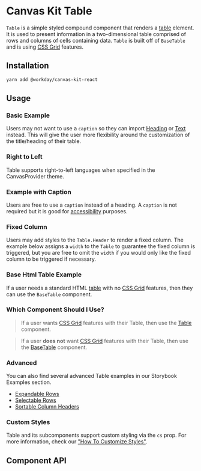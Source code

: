 

# Canvas Kit Table

`Table` is a simple styled compound component that renders a
[table](https://developer.mozilla.org/en-US/docs/Web/HTML/Element/table) element. It is used to
present information in a two-dimensional table comprised of rows and columns of cells containing
data. `Table` is built off of `BaseTable` and is using
[CSS Grid](https://developer.mozilla.org/en-US/docs/Web/CSS/CSS_grid_layout) features.

## Installation

```sh
yarn add @workday/canvas-kit-react
```

## Usage

### Basic Example

Users may not want to use a `caption` so they can import [Heading](/components/text/heading/) or
[Text](/components/text/text/) instead. This will give the user more flexibility around the
customization of the title/heading of their table.

<ExampleCodeBlock code={BasicWithHeading} />

### Right to Left

Table supports right-to-left languages when specified in the CanvasProvider theme.

<ExampleCodeBlock code={RightToLeft} />

### Example with Caption

Users are free to use a `caption` instead of a heading. A `caption` is not required but it is good
for
[accessibility](https://developer.mozilla.org/en-US/docs/Web/HTML/Element/table#accessibility_concerns)
purposes.

<ExampleCodeBlock code={Basic} />

### Fixed Column

Users may add styles to the `Table.Header` to render a fixed column. The example below assigns a
`width` to the `Table` to guarantee the fixed column is triggered, but you are free to omit the
`width` if you would only like the fixed column to be triggered if necessary.

<ExampleCodeBlock code={FixedColumn} />

### Base Html Table Example

If a user needs a standard HTML
[table](https://developer.mozilla.org/en-US/docs/Web/HTML/Element/table) with no
[CSS Grid](https://developer.mozilla.org/en-US/docs/Web/CSS/CSS_grid_layout) features, then they can
use the `BaseTable` component.

<ExampleCodeBlock code={BaseHtmlTable} />

### Which Component Should I Use?

> If a user wants [CSS Grid](https://developer.mozilla.org/en-US/docs/Web/CSS/CSS_grid_layout)
> features with their Table, then use the [Table](/components/containers/table/) component.

> If a user **does not** want
> [CSS Grid](https://developer.mozilla.org/en-US/docs/Web/CSS/CSS_grid_layout) features with their
> Table, then use the [BaseTable](/components/text/heading/) component.

### Advanced

You can also find several advanced Table examples in our Storybook Examples section.

- [Expandable Rows](/docs/examples-tables-advanced--expandable-rows)
- [Selectable Rows ](/docs/examples-tables-advanced--selectable-rows)
- [Sortable Column Headers](/docs/examples-tables-advanced--sortable-column-headers)

### Custom Styles

Table and its subcomponents support custom styling via the `cs` prop. For more information, check
our
["How To Customize Styles"](https://workday.github.io/canvas-kit/?path=/docs/styling-how-to-customize-styles--docs).

## Component API

<SymbolDoc name="Table" fileName="/react/" />
